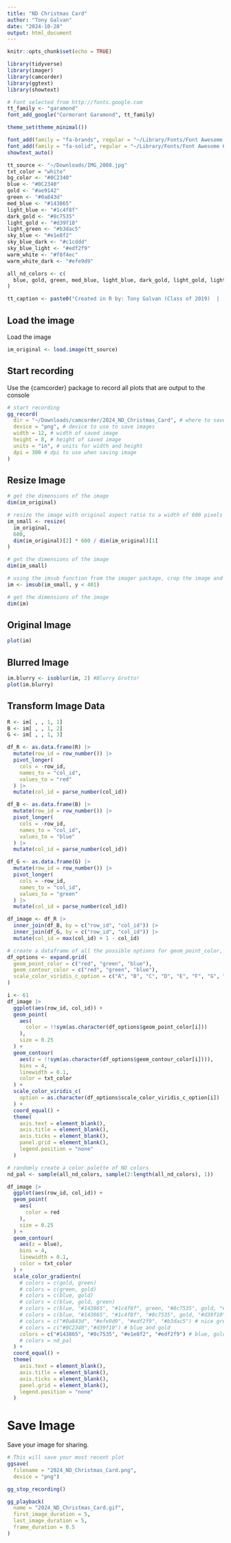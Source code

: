 ```yaml
---
title: "ND Christmas Card"
author: "Tony Galvan"
date: "2024-10-28"
output: html_document
---
```


```r

knitr::opts_chunk$set(echo = TRUE)

library(tidyverse)
library(imager)
library(camcorder)
library(ggtext)
library(showtext)

# Font selected from http://fonts.google.com
tt_family <- "garamond"
font_add_google("Cormorant Garamond", tt_family)

theme_set(theme_minimal())

font_add(family = "fa-brands", regular = "~/Library/Fonts/Font Awesome 6 Brands-Regular-400.otf")
font_add(family = "fa-solid", regular = "~/Library/Fonts/Font Awesome 6 Free-Solid-900.otf")
showtext_auto()

tt_source <- "~/Downloads/IMG_2008.jpg"
txt_color = "white"
bg_color <- "#0C2340"
blue <- "#0C2340"
gold <- "#ae9142"
green <- "#0a843d"
med_blue <- "#143865"
light_blue <- "#1c4f8f"
dark_gold <- "#8c7535"
light_gold <- "#d39f10"
light_green <- "#b3dac5"
sky_blue <- "#e1e8f2"
sky_blue_dark <- "#c1cddd"
sky_blue_light <- "#edf2f9"
warm_white <- "#f8f4ec"
warm_white_dark <- "#efe9d9"

all_nd_colors <- c(
  blue, gold, green, med_blue, light_blue, dark_gold, light_gold, light_green, sky_blue, sky_blue_dark, sky_blue_light, warm_white, warm_white_dark
)

tt_caption <- paste0("Created in R by: Tony Galvan (Class of 2019)  |  Image Source: ", tt_source)

```

## Load the image

Load the image 

```r

im_original <- load.image(tt_source)

```

## Start recording

Use the {camcorder} package to record all plots that are output to the console

```r

# start recording
gg_record(
  dir = "~/Downloads/camcorder/2024_ND_Christmas_Card", # where to save the recording
  device = "png", # device to use to save images
  width = 12, # width of saved image
  height = 8, # height of saved image
  units = "in", # units for width and height
  dpi = 300 # dpi to use when saving image
)

```

## Resize Image

```r
# get the dimensions of the image
dim(im_original)

# resize the image with original aspect ratio to a width of 600 pixels
im_small <- resize(
  im_original, 
  600, 
  dim(im_original)[2] * 600 / dim(im_original)[1]
)

# get the dimensions of the image
dim(im_small)

# using the imsub function from the imager package, crop the image and keep only the top portion with a height of 400 pixels
im <- imsub(im_small, y < 401)

# get the dimensions of the image
dim(im)

```

## Original Image

```r

plot(im)

```

## Blurred Image

```r

im.blurry <- isoblur(im, 2) #Blurry Grotto!
plot(im.blurry)

```

## Transform Image Data

```r

R <- im[ , , 1, 1]
B <- im[ , , 1, 2]
G <- im[ , , 1, 3]

df_R <- as.data.frame(R) |>
  mutate(row_id = row_number()) |>
  pivot_longer(
    cols = -row_id, 
    names_to = "col_id", 
    values_to = "red"
  ) |>
  mutate(col_id = parse_number(col_id))

df_B <- as.data.frame(B) |>
  mutate(row_id = row_number()) |>
  pivot_longer(
    cols = -row_id, 
    names_to = "col_id", 
    values_to = "blue"
  ) |>
  mutate(col_id = parse_number(col_id))

df_G <- as.data.frame(G) |>
  mutate(row_id = row_number()) |>
  pivot_longer(
    cols = -row_id, 
    names_to = "col_id", 
    values_to = "green"
  ) |>
  mutate(col_id = parse_number(col_id))

df_image <- df_R |>
  inner_join(df_B, by = c("row_id", "col_id")) |>
  inner_join(df_G, by = c("row_id", "col_id")) |>
  mutate(col_id = max(col_id) + 1 - col_id)

```

```r

# create a dataframe of all the possible options for geom_point_color, geom_contour_color, and scale_color_viridis_c_option
df_options <- expand.grid(
  geom_point_color = c("red", "green", "blue"),
  geom_contour_color = c("red", "green", "blue"),
  scale_color_viridis_c_option = c("A", "B", "C", "D", "E", "F", "G", "H")
)

i <- 61
df_image |>
  ggplot(aes(row_id, col_id)) +
  geom_point(
    aes(
      color = !!sym(as.character(df_options$geom_point_color[i]))
    ),
    size = 0.25
  ) +
  geom_contour(
    aes(z = !!sym(as.character(df_options$geom_contour_color[i]))),
    bins = 4,
    linewidth = 0.1,
    color = txt_color
  ) +
  scale_color_viridis_c(
    option = as.character(df_options$scale_color_viridis_c_option[i])
  ) +
  coord_equal() +
  theme(
    axis.text = element_blank(),
    axis.title = element_blank(),
    axis.ticks = element_blank(),
    panel.grid = element_blank(),
    legend.position = "none"
  )

```


```r

# randomly create a color palette of ND colors
nd_pal <- sample(all_nd_colors, sample(2:length(all_nd_colors), 1))

df_image |>
  ggplot(aes(row_id, col_id)) +
  geom_point(
    aes(
      color = red
    ),
    size = 0.25
  ) +
  geom_contour(
    aes(z = blue),
    bins = 4,
    linewidth = 0.1,
    color = txt_color
  ) +
  scale_color_gradientn(
    # colors = c(gold, green)
    # colors = c(green, gold)
    # colors = c(blue, gold)
    # colors = c(blue, gold, green)
    # colors = c(blue, "#143865", "#1c4f8f", green, "#8c7535", gold, "#d39f10")
    # colors = c(blue, "#143865", "#1c4f8f", "#8c7535", gold, "#d39f10")
    # colors = c("#0a843d", "#efe9d9", "#edf2f9", "#b3dac5") # nice green and cream
    # colors = c("#0C2340","#d39f10") # blue and gold
    colors = c("#143865", "#8c7535", "#e1e8f2", "#edf2f9") # blue, gold, and cream
    # colors = nd_pal
  ) +
  coord_equal() +
  theme(
    axis.text = element_blank(),
    axis.title = element_blank(),
    axis.ticks = element_blank(),
    panel.grid = element_blank(),
    legend.position = "none"
  )

```


# Save Image

Save your image for sharing. 

```r

# This will save your most recent plot
ggsave(
  filename = "2024_ND_Christmas_Card.png",
  device = "png")

gg_stop_recording()

gg_playback(
  name = "2024_ND_Christmas_Card.gif",
  first_image_duration = 5,
  last_image_duration = 5,
  frame_duration = 0.5
)

```

